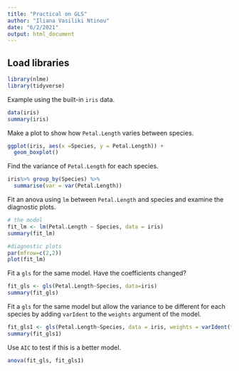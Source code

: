 ```yaml
---
title: "Practical on GLS"
author: "Iliana Vasiliki Ntinou"
date: "6/2/2021"
output: html_document
---
```

## Load libraries

```r
library(nlme) 
library(tidyverse)
```

Example using the built-in `iris` data.

```r
data(iris)
summary(iris)
```


Make a plot to show how `Petal.Length` varies between species.

```r
ggplot(iris, aes(x =Species, y = Petal.Length)) +
  geom_boxplot()
```


Find the variance of `Petal.Length` for each species.

```r
iris%>% group_by(Species) %>% 
  summarise(var = var(Petal.Length))
```


Fit an anova using `lm` between `Petal.Length` and species and examine the diagnostic plots.

```r
# the model
fit_lm <- lm(Petal.Length ~ Species, data = iris)
summary(fit_lm)

#diagnostic plots
par(mfrow=c(2,2))
plot(fit_lm)
```


Fit a `gls` for the same model. Have the coefficients changed?

```r
fit_gls <- gls(Petal.Length~Species, data=iris)
summary(fit_gls)
```

Fit a `gls` for the same model but allow the variance to be different for each species by adding `varIdent` to the `weights` argument of the model. 

```r
fit_gls1 <- gls(Petal.Length~Species, data = iris, weights = varIdent(form = ~ +1|Species))
summary(fit_gls1)
```

Use `AIC` to test if this is a better model.

```r
anova(fit_gls, fit_gls1)
```

